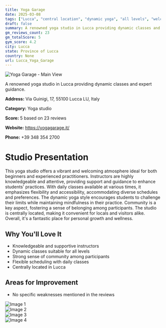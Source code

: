 ```yaml
---
title: Yoga Garage
date: 2025-03-08
tags: ["Lucca", "central location", "dynamic yoga", "all levels", "welcoming environment", "community-oriented", "Lucca"]  
draft: false
summary: A renowned yoga studio in Lucca providing dynamic classes and expert guidance.
gm_reviews_count: 23
gm_totalScore: 5
gym_score: 4.2
city: Lucca
state: Province of Lucca
country: None
url: Lucca_Yoga_Garage
---
```


<div className="aspect-[16/9] relative my-8">
  <img 
    src="https://lh5.googleusercontent.com/p/AF1QipPozj4JnKzLzT6_Vt0AWRTov003bOHeoR8KbqnK=w1920-h1080-k-no"
    alt="Yoga Garage - Main View"
    className="object-cover absolute inset-0 w-full h-full rounded-lg"
  />
</div>

A renowned yoga studio in Lucca providing dynamic classes and expert guidance.

**Address:** Via Guinigi, 17, 55100 Lucca LU, Italy

**Category:** Yoga studio

**Score:** 5 based on 23 reviews

**Website:** https://yogagarage.it/

**Phone:** +39 348 354 2700

# Studio Presentation

This yoga studio offers a vibrant and welcoming atmosphere ideal for both beginners and experienced practitioners. Instructors are highly knowledgeable and attentive, providing support and guidance to enhance students' practices. With daily classes available at various times, it emphasizes flexibility and accessibility, accommodating diverse schedules and preferences. The dynamic yoga style encourages students to challenge their limits while maintaining mindfulness in their practice. Community is a key aspect, fostering a sense of belonging among participants. The studio is centrally located, making it convenient for locals and visitors alike. Overall, it's a fantastic place for personal growth and wellness.

## Why You'll Love It

- Knowledgeable and supportive instructors
- Dynamic classes suitable for all levels
- Strong sense of community among participants
- Flexible scheduling with daily classes
- Centrally located in Lucca

## Areas for Improvement

- No specific weaknesses mentioned in the reviews

<div className="grid grid-cols-1 xl:grid-cols-2 gap-4 my-8">
<div className="aspect-[4/3] relative"><img src="https://lh3.googleusercontent.com/p/AF1QipO4cDAb6irJCiSgfUzyQh5cJx93XGBzfA-7fy99=w1920-h1080-k-no" alt="Image 1" className="object-cover absolute inset-0 w-full h-full rounded-lg" /></div>
<div className="aspect-[4/3] relative"><img src="https://lh5.googleusercontent.com/p/AF1QipNF28h1L-PoI8795Gsmy34OITZpBqQOxZ0HDVn1=w1920-h1080-k-no" alt="Image 2" className="object-cover absolute inset-0 w-full h-full rounded-lg" /></div>
<div className="aspect-[4/3] relative"><img src="https://lh5.googleusercontent.com/p/AF1QipP4_MCqVUvtvTycn5h-d-7f8MOu0_Lrb4aQBtVA=w1920-h1080-k-no" alt="Image 3" className="object-cover absolute inset-0 w-full h-full rounded-lg" /></div>
<div className="aspect-[4/3] relative"><img src="https://lh5.googleusercontent.com/p/AF1QipOBpeN94YxHUPkGJ-Bd3XJAg4j-35d__uBr_wpP=w1920-h1080-k-no" alt="Image 4" className="object-cover absolute inset-0 w-full h-full rounded-lg" /></div>
</div>